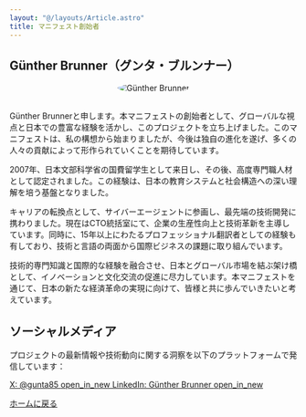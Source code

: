 ```yaml
---
layout: "@/layouts/Article.astro"
title: マニフェスト創始者
---
```



<PageHeadline title={frontmatter.title} />

## Günther Brunner（グンタ・ブルンナー）

<div style="display: flex; justify-content: center;">
  <Image
    src="https://avatars.githubusercontent.com/u/657059?v=4"
    alt="Günther Brunner"
    width={200}
    height={200}
    style="border-radius: 50%; margin-bottom: 1rem;"
  />
</div>


Günther Brunnerと申します。本マニフェストの創始者として、グローバルな視点と日本での豊富な経験を活かし、このプロジェクトを立ち上げました。このマニフェストは、私の構想から始まりましたが、今後は独自の進化を遂げ、多くの人々の貢献によって形作られていくことを期待しています。

2007年、日本文部科学省の国費留学生として来日し、その後、高度専門職人材として認定されました。この経験は、日本の教育システムと社会構造への深い理解を培う基盤となりました。

キャリアの転換点として、サイバーエージェントに参画し、最先端の技術開発に携わりました。現在はCTO統括室にて、企業の生産性向上と技術革新を主導しています。同時に、15年以上にわたるプロフェッショナル翻訳者としての経験も有しており、技術と言語の両面から国際ビジネスの課題に取り組んでいます。

技術的専門知識と国際的な経験を融合させ、日本とグローバル市場を結ぶ架け橋として、イノベーションと文化交流の促進に尽力しています。本マニフェストを通じて、日本の新たな経済革命の実現に向けて、皆様と共に歩んでいきたいと考えています。

## ソーシャルメディア

プロジェクトの最新情報や技術動向に関する洞察を以下のプラットフォームで発信しています：

<a href="https://x.com/gunta85" target="_blank" rel="noopener noreferrer">
  X: @gunta85 <span class="material-icons-sharp">open_in_new</span>
</a>

<a href="https://www.linkedin.com/in/gunta/" target="_blank" rel="noopener noreferrer">
  LinkedIn: Günther Brunner <span class="material-icons-sharp">open_in_new</span>
</a>



[ホームに戻る](/)